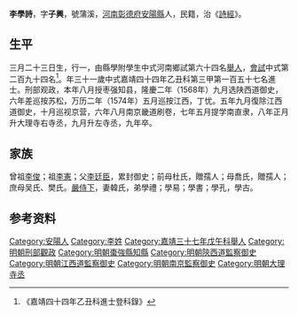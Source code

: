 {{Otheruses|other=名为李学诗的其他人物|李学诗}}
{{Otheruses|other=名为李子兴的其他人物|李子兴}}
{{明清人物信息框
| 姓名 = 李學詩
| 原名 =
| 圖片名稱= 
| 圖片大小 =
| 圖片說明 = 
| 最高職務 =大理寺左寺丞
| 國家 = 大明 
| 爵位 =
| 籍貫 = [[河南|河南]][[彰德府|彰德府]][[安陽縣|安陽縣]]
| 族裔 = 
| 字號 = 
| 諡號 =
| 出生日期 = 乙未三月二十三日
| 出生地點 =
| 逝世日期 = 万历九年辛巳
| 逝世地點 =
| 墓葬 =
| 配偶 = 配韓氏，封孺人
| 親屬 = （子）汝顺、汝达、汝誠
| 出身 =
* 嘉靖三十七年戊午科舉人
* 嘉靖四十四年乙丑科同進士出身
| 經歷 =
| 著作 = 
}}
'''李學詩'''{{BD|1535年||1581年||}}，字'''子興'''，號蒲溪，[[河南|河南]][[彰德府|彰德府]][[安陽縣|安陽縣]]人，民籍，治《[[詩經|詩經]]》。

== 生平 ==
三月二十三日生，行一，由縣學附學生中式河南鄉試第六十四名[[舉人|舉人]]，[[會試|會試]]中式第二百九十四名<ref>《嘉靖四十四年乙丑科進士登科錄》</ref>。年三十一歲中式嘉靖四十四年乙丑科第三甲第一百五十七名進士。刑部观政，本年八月授枣强知县，隆慶二年（1568年）九月选陕西道御史，六年差巡按苏松，万历二年（1574年）五月巡按江西，丁忧。五年九月復除江西道御史，十月巡视京营，六年八月南京畿道刷卷，七年五月提学南直隶，八年正月升大理寺右寺丞，九月升左寺丞，九年卒。

== 家族 ==
曾祖[[李俊|李俊]]；祖[[李憲|李憲]]；父[[李廷臣|李廷臣]]，累封御史；前母杜氏，贈孺人；母喬氏，贈孺人；庶母吴氏、樊氏。[[嚴侍下|嚴侍下]]，妻韓氏，弟學禮；學易；學書；學孔，學古。

== 参考资料 ==
{{reflist}}

{{嘉靖四十四年乙丑科殿试金榜}}

{{Authority control}}

{{DEFAULTSORT:}}
[[Category:安陽人|Category:安陽人]]
[[Category:李姓|Category:李姓]]
[[Category:嘉靖三十七年戊午科舉人|Category:嘉靖三十七年戊午科舉人]]
[[Category:明朝刑部觀政|Category:明朝刑部觀政]]
[[Category:明朝棗強縣知縣|Category:明朝棗強縣知縣]]
[[Category:明朝陝西道監察御史|Category:明朝陝西道監察御史]]
[[Category:明朝江西道監察御史|Category:明朝江西道監察御史]]
[[Category:明朝南京監察御史|Category:明朝南京監察御史]]
[[Category:明朝大理寺丞|Category:明朝大理寺丞]]


{{明朝人物小作品}}